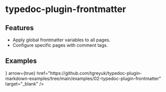 
# typedoc-plugin-frontmatter

<PackageDescription pjson={pjson}></PackageDescription>

## Features

- Apply global frontmatter variables to all pages.
- Configure specific pages with comment tags.

## Examples

<Cards num={2}>
  <Cards.Card
    title="View on Github"
    icon={<FontAwesomeIcon icon={faGithub} />}
    arrow={true}
    href="https://github.com/tgreyuk/typedoc-plugin-markdown-examples/tree/main/examples/02-typedoc-plugin-frontmatter"
    target="_blank"
  />
</Cards>
